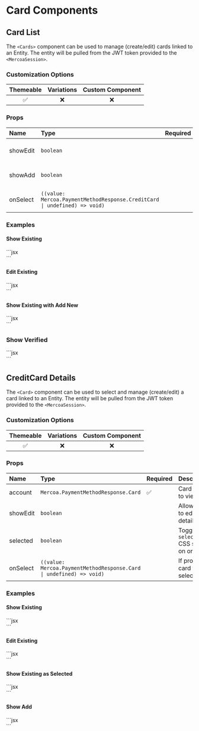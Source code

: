 
# Card Components

## Card List

The `<Cards>` component can be used to manage (create/edit) cards linked to an Entity. The entity will be pulled from the JWT token provided to the `<MercoaSession>`.

### Customization Options

| Themeable | Variations | Custom Component |
| :-------: | :--------: | :--------------: |
|    ✅     |     ❌     |        ❌        |


### Props

| Name                | Type                                                                       | Required | Description                                                      |
| :-------------------| :--------------------------------------------------------------------------| :--------| :----------------------------------------------------------------|
| showEdit            | `boolean`                                                                  |          | Allow user to edit card details                          |
| showAdd             | `boolean`                                                                  |          | Allow user to add new cards                              |
| onSelect            | `((value: Mercoa.PaymentMethodResponse.CreditCard \| undefined) => void)` |          | If provided, card will be selectable                     |


### Examples


#### Show Existing

<ComponentContainer>
<div>
  <Cards />
</div>
  ```jsx
<div>
  <Cards />
</div>
  ```
</ComponentContainer>

#### Edit Existing

<ComponentContainer>
<div>
  <Cards showEdit />
</div>
  ```jsx
<div>
  <Cards showEdit />
</div>
  ```
</ComponentContainer>

#### Show Existing with Add New

<ComponentContainer>
<div>
  <Cards showAdd />
</div>
  ```jsx
<div>
  <Cards showAdd />
</div>
  ```
</ComponentContainer>

### Show Verified

<ComponentContainer>
<div>
  <Cards verifiedOnly />
</div>
  ```jsx
<div>
  <Cards verifiedOnly />
</div>
  ```
</ComponentContainer>


## CreditCard Details


The `<Card>` component can be used to select and manage (create/edit) a card linked to an Entity. The entity will be pulled from the JWT token provided to the `<MercoaSession>`.

### Customization Options

| Themeable | Variations | Custom Component |
| :-------: | :--------: | :--------------: |
|    ✅     |     ❌     |        ❌        |


### Props

| Name                | Type                                                                       | Required | Description                                                      |
| :-------------------| :--------------------------------------------------------------------------| :--------| :----------------------------------------------------------------|
| account             | `Mercoa.PaymentMethodResponse.Card`                                 |   ✅     | Card Object to view/edit                                 |
| showEdit            | `boolean`                                                                  |          | Allow user to edit card details                          |
| selected            | `boolean`                                                                  |          | Toggle the `selected` CSS style on or off                        |
| onSelect            | `((value: Mercoa.PaymentMethodResponse.Card \| undefined) => void)` |          | If provided, card will be selectable                     |

### Examples

#### Show Existing

<ComponentContainer>
<div>
  <Card account={payerCreditCard} />
</div>
  ```jsx
<div>
  <Card account={payerCreditCard} />
</div>
  ```
</ComponentContainer>

#### Edit Existing

<ComponentContainer>
<div>
  <Card account={payerCreditCard} showEdit/>
</div>
  ```jsx
<div>
  <Card account={payerCreditCard} showEdit />
</div>
  ```
</ComponentContainer>

#### Show Existing as Selected

<ComponentContainer>
<div>
  <Card account={payerCreditCard} selected />
</div>
  ```jsx
<div>
  <Card account={payerCreditCard} selected />
</div>
  ```
</ComponentContainer>

#### Show Add

<ComponentContainer>
<div>
  <Card />
</div>
  ```jsx
<div>
  <Card />
</div>
  ```
</ComponentContainer>